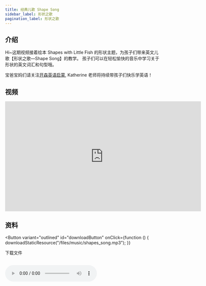 ```yaml
---
title: 经典儿歌 Shape Song
sidebar_label: 形状之歌
pagination_label: 形状之歌
---
```




## 介绍

Hi~这期视频接着绘本 Shapes with Little Fish 的形状主题，为孩子们带来英文儿歌【形状之歌—Shape Song】的教学。
孩子们可以在轻松愉快的音乐中学习关于形状的英文词汇和句型哦。

宝爸宝妈们请关注[开森英语启蒙](https://space.bilibili.com/20797715), Katherine 老师将持续带孩子们快乐学英语！

## 视频

<iframe
  src="https://player.bilibili.com/player.html?bvid=BV1nx4y1T7y8&cid=1&page=1"
  scrolling="no"
  border="0"
  frameborder="no"
  framespacing="0"
  allowfullscreen="true"
  width="640"
  height="360"
></iframe>

## 资料

<Button
  variant="outlined"
  id="downloadButton"
  onClick={function () {
    downloadStaticResource("/files/music/shapes_song.mp3");
  }}
>
  下载文件
</Button>
<br />
<br />

<audio src="/files/music/shapes_song.mp3" controls>
  浏览器暂不支持播放音频，请更换浏览器或打开浏览器播放器音频权限
</audio>